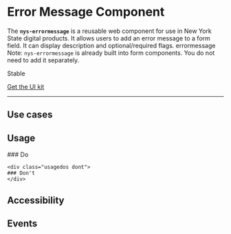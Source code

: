 
<Meta of={NysErrorMessageStories} title="Components/Select/Documentation" />


# Error Message **Component**
The **`nys-errormessage`** is a reusable web component for use in New York State digital products. It allows users to add an error message to a form field. It can display description and optional/required flags.
errormessage
Note: `nys-errormessage` is already built into form components. You do not need to add it separately.

<p class="pill stable">Stable</p>

<p class="pill uikit"><a href="#">Get the UI kit</a></p>

***

<Canvas of={NysErrorMessageStories.Basic} />

<Controls />

## Use cases    


## Usage

<div class="usage-wrapper">
    <div class="usagedos do">
    ### Do
    </div>

    <div class="usagedos dont">
    ### Don't
    </div>
</div>

## Accessibility

## Events
